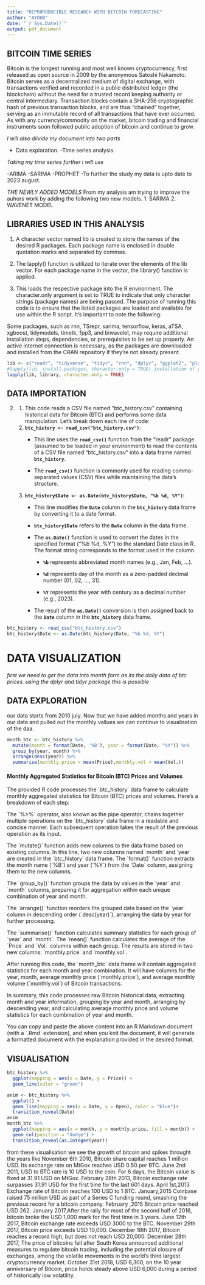 ```yaml
---
title: "REPRORODUCIBLE RESEARCH WITH BITCOIN FORECASTING"
author: "AYOUB"
date: "`r Sys.Date()`"
output: pdf_document
---
```


## BITCOIN TIME SERIES


Bitcoin is the longest running and most well known cryptocurrency, first released as open source in 2009 by the anonymous Satoshi Nakamoto. Bitcoin serves as a decentralized medium of digital exchange, with transactions verified and recorded in a public distributed ledger (the blockchain) without the need for a trusted record keeping authority or central intermediary. Transaction blocks contain a SHA-256 cryptographic hash of previous transaction blocks, and are thus "chained" together, serving as an immutable record of all transactions that have ever occurred. As with any currency/commodity on the market, bitcoin trading and financial instruments soon followed public adoption of bitcoin and continue to grow.

*I will also diivide my document into two parts*

-   Data exploration. -Time series analysis.

*Taking my time series further i will use*

-ARIMA -SARIMA -PROPHET -To further the study my data is upto date to 2023 august.

*THE NEWLY ADDED MODELS* From my analysis am trying to improve the auhors work by adding the following two new models. 1. SARIMA 2. WAVENET MODEL


## LIBRARIES USED IN THIS ANALYSIS

1.  A character vector named lib is created to store the names of the desired R packages. Each package name is enclosed in double quotation marks and separated by commas.

2.  The lapply() function is utilized to iterate over the elements of the lib vector. For each package name in the vector, the library() function is applied.

3.  This loads the respective package into the R environment. The character.only argument is set to TRUE to indicate that only character strings (package names) are being passed. The purpose of running this code is to ensure that the listed packages are loaded and available for use within the R script. It's important to note the following:

Some packages, such as rnn, TSrepr, sarima, tensorflow, keras, aTSA, xgboost, tidymodels, timetk, fpp3, and biwavelet, may require additional installation steps, dependencies, or prerequisites to be set up properly. An active internet connection is necessary, as the packages are downloaded and installed from the CRAN repository if they're not already present.

```r
lib <- c("readr", "tidyverse", "tidyr", "rnn", "dplyr", "ggplot2", "plotly", "gganimate", "TSrepr", "sarima", "tensorflow", "keras","forecast","aTSA","xgboost","tidymodels","timetk","fpp3","biwavelet")
#lapply(lib, install.packages, character.only = TRUE) installation of packages if you lack them
lapply(lib, library, character.only = TRUE)

```

## DATA IMPORTATION

2.  <div>

    1.  This code reads a CSV file named "btc_history.csv" containing historical data for Bitcoin (BTC) and performs some data manipulation. Let's break down each line of code:
    2.  **`btc_history <- read_csv("btc_history.csv")`**:
        -   This line uses the **`read_csv()`** function from the "readr" package (assumed to be loaded in your environment) to read the contents of a CSV file named "btc_history.csv" into a data frame named **`btc_history`**.

        -   The **`read_csv()`** function is commonly used for reading comma-separated values (CSV) files while maintaining the data's structure.
    3.  **`btc_history$Date <- as.Date(btc_history$Date, "%b %d, %Y")`**:
        -   This line modifies the **`Date`** column in the **`btc_history`** data frame by converting it to a date format.

        -   **`btc_history$Date`** refers to the **`Date`** column in the data frame.

        -   The **`as.Date()`** function is used to convert the dates in the specified format ("%b %d, %Y") to the standard Date class in R. The format string corresponds to the format used in the column.

            -   **`%b`** represents abbreviated month names (e.g., Jan, Feb, \...).

            -   **`%d`** represents day of the month as a zero-padded decimal number (01, 02, \..., 31).

            -   **`%Y`** represents the year with century as a decimal number (e.g., 2023).

        -   The result of the **`as.Date()`** conversion is then assigned back to the **`Date`** column in the **`btc_history`** data frame.

    </div>

```r
btc_history <- read_csv("btc_history.csv")
btc_history$Date <- as.Date(btc_history$Date, "%b %d, %Y")
```



# DATA VISUALIZATION

*first we need to get the data into month form as its the daily data of btc prices. using the dplyr and tidyr package this is possible*

## DATA EXPLORATION

our data starts from 2010 july. Now that we have added months and years in our data and pulled out the monthly vallues we can continue to visualisation of the daa.

```r
month_btc <- btc_history %>%
  mutate(month = format(Date, '%B'), year = format(Date, "%Y")) %>%
  group_by(year, month) %>%
  arrange(desc(year)) %>%
  summarise(monthly.price = mean(Price),monthly.vol = mean(Vol.))
```

#### Monthly Aggregated Statistics for Bitcoin (BTC) Prices and Volumes

The provided R code processes the \`btc_history\` data frame to calculate monthly aggregated statistics for Bitcoin (BTC) prices and volumes. Here's a breakdown of each step:

The \`%\>%\` operator, also known as the pipe operator, chains together multiple operations on the \`btc_history\` data frame in a readable and concise manner. Each subsequent operation takes the result of the previous operation as its input.

The \`mutate()\` function adds new columns to the data frame based on existing columns. In this line, two new columns named \`month\` and \`year\` are created in the \`btc_history\` data frame. The \`format()\` function extracts the month name (\`%B\`) and year (\`%Y\`) from the \`Date\` column, assigning them to the new columns.

The \`group_by()\` function groups the data by values in the \`year\` and \`month\` columns, preparing it for aggregation within each unique combination of year and month.

The \`arrange()\` function reorders the grouped data based on the \`year\` column in descending order (\`desc(year)\`), arranging the data by year for further processing.

The \`summarise()\` function calculates summary statistics for each group of \`year\` and \`month\`. The \`mean()\` function calculates the average of the \`Price\` and \`Vol.\` columns within each group. The results are stored in two new columns: \`monthly.price\` and \`monthly.vol\`.

After running this code, the \`month_btc\` data frame will contain aggregated statistics for each month and year combination. It will have columns for the year, month, average monthly price (\`monthly.price\`), and average monthly volume (\`monthly.vol\`) of Bitcoin transactions.

In summary, this code processes raw Bitcoin historical data, extracting month and year information, grouping by year and month, arranging by descending year, and calculating average monthly price and volume statistics for each combination of year and month.

You can copy and paste the above content into an R Markdown document (with a \`.Rmd\` extension), and when you knit the document, it will generate a formatted document with the explanation provided in the desired format.

## VISUALISATION

```r
btc_history %>%
  ggplot(mapping = aes(x = Date, y = Price)) +
  geom_line(color = "green") 

anim <- btc_history %>%
  ggplot() +
  geom_line(mapping = aes(x = Date, y = Open), color = "blue")+
  transition_reveal(Date)
anim
month_btc %>%
  ggplot(mapping = aes(x = month, y = monthly.price, fill = month)) +
  geom_col(position = "dodge") +
  transition_reveal(as.integer(year))

```

from these visualisation we see the growth of bitcoin and spikes throught the years like November 6th 2010, Bitcoin share capital reaches 1 million USD. Its exchange rate on MtGox reaches USD 0.50 per BTC. June 2nd 2011, USD to BTC rate is 10 USD to the coin. For 6 days, the Bitcoin value is fixed at 31.91 USD on MtGox. February 28th 2013, Bitcoin exchange rate surpasses 31.91 USD for the first time for the last 601 days. April 1st,2013 Exchange rate of Bitcoin reaches 100 USD to 1 BTC. January,2015 Coinbase raised 75 million USD as part of a Series C funding round, smashing the previous record for a bitcoin company. February ,2015 Bitcoin price reached USD 262. January 2017,After the rally for most of the second half of 2016, bitcoin broke the USD 1,000 mark for the first time in 3 years. June 12th 2017, Bitcoin exchange rate exceeds USD 3000 to the BTC. November 29th 2017, Bitcoin price exceeds USD 10,000. December 18th 2017, Bitcoin reaches a record high, but does not reach USD 20,000. December 28th 2017, The price of bitcoins fell after South Korea announced additional measures to regulate bitcoin trading, including the potential closure of exchanges, among the volatile movements in the world's third largest cryptocurrency market. October 31st 2018, USD 6,300, on the 10 year anniversary of Bitcoin, price holds steady above USD 6,000 during a period of historically low volatility.


